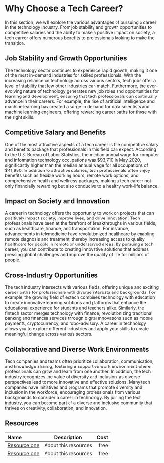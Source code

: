 # Why Choose a Tech Career?

In this section, we will explore the various advantages of pursuing a career in the technology industry.
From job stability and growth opportunities to competitive salaries and the ability to make a positive impact on society,
a tech career offers numerous benefits to professionals looking to make the transition.

## Job Stability and Growth Opportunities

The technology sector continues to experience rapid growth, making it one of the most in-demand industries for
skilled professionals. With the increasing reliance on technology across various sectors, tech jobs offer a level
of stability that few other industries can match. Furthermore, the ever-evolving nature of technology generates new
job roles and opportunities for learning and development, ensuring that tech professionals can continually advance in
their careers. For example, the rise of artificial intelligence and machine learning has created a surge in demand
for data scientists and machine learning engineers, offering rewarding career paths for those with the right skills.

## Competitive Salary and Benefits

One of the most attractive aspects of a tech career is the competitive salary and benefits package that professionals
in this field can expect. According to the U.S. Bureau of Labor Statistics, the median annual wage for computer and
information technology occupations was $93,710 in May 2020, significantly higher than the median annual wage for all
occupations of $41,950. In addition to attractive salaries, tech professionals often enjoy benefits such as flexible
working hours, remote work options, and comprehensive health and wellness packages, making a tech career not only
financially rewarding but also conducive to a healthy work-life balance.

## Impact on Society and Innovation

A career in technology offers the opportunity to work on projects that can positively impact society, improve lives,
and drive innovation. Tech professionals have been at the forefront of breakthroughs in various fields, such as healthcare,
finance, and transportation. For instance, advancements in telemedicine have revolutionized healthcare by enabling remote
diagnosis and treatment, thereby increasing access to quality healthcare for people in remote or underserved areas.
By pursuing a tech career, you can contribute to creating innovative solutions that address pressing global challenges
and improve the quality of life for millions of people.

## Cross-Industry Opportunities

The tech industry intersects with various fields, offering unique and exciting career paths for professionals with
diverse interests and backgrounds. For example, the growing field of edtech combines technology with education to create
innovative learning solutions and platforms that enhance the educational experience for students and teachers alike.
Similarly, the fintech sector merges technology with finance, revolutionizing traditional banking and financial services
through digital innovations such as mobile payments, cryptocurrency, and robo-advisory. A career in technology allows you
to explore different industries and apply your skills to create meaningful change across various sectors.

## Collaborative and Diverse Work Environments

Tech companies and teams often prioritize collaboration, communication, and knowledge sharing, fostering a supportive work
environment where professionals can grow and learn from one another. In addition, the tech industry recognizes the value
of diversity and inclusion, as diverse perspectives lead to more innovative and effective solutions. Many tech companies
have initiatives and programs that promote diversity and inclusion in the workforce, encouraging professionals from various
backgrounds to consider a career in technology. By joining the tech industry, you can become part of a diverse and inclusive
community that thrives on creativity, collaboration, and innovation.

## Resources

| Name   | Description | Cost |
| :----- | :----: | ----: |
| [Resource one](https://example.com/)    |  About this resources   |   free |
| [Resource one](https://example.com/)    |  About this resources   |   free |
